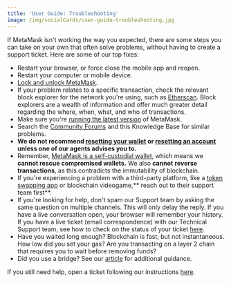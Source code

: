 ```yaml
---
title: 'User Guide: Troubleshooting'
image: /img/socialCards/user-guide-troubleshooting.jpg
---
```



<CustomLayout />

If MetaMask isn't working the way you expected, there are some steps you can take on your own that often solve problems, without having to create a support ticket. Here are some of our top fixes:

- Restart your browser, or force close the mobile app and reopen.
- Restart your computer or mobile device.
- [Lock and unlock MetaMask](/managing-my-wallet/accounts-and-addresses/how-do-i-log-out-of-lock-my-wallet).
- If your problem relates to a specific transaction, check the relevant block explorer for the network you're using, such as [Etherscan](/managing-my-wallet/how-to-check-my-wallet-activity-on-the-blockchain-explorer). Block explorers are a wealth of information and offer much greater detail regarding the where, when, what, and who of transactions.
- Make sure you're [running the latest version](/managing-my-wallet/using-metamask/how-to-update-the-version-of-metamask) of MetaMask.
- Search the [Community Forums](https://community.metamask.io/) and this Knowledge Base for similar problems.
- **We do not recommend [resetting your wallet](/managing-my-wallet/resetting-deleting-and-restoring/how-to-reset-your-wallet) or [resetting an account](/managing-my-wallet/resetting-deleting-and-restoring/how-to-clear-your-account-activity-reset-account) unless one of our agents advises you to.**
- Remember, [MetaMask is a self-custodial wallet](/getting-started/metamask-is-a-self-custodial-wallet), which means we **cannot rescue compromised wallets.** We also **cannot** **reverse transactions**, as this contradicts the immutability of blockchain.
- If you're experiencing a problem with a third-party platform, like a [token swapping app](/third-party-platforms-and-dapps/user-guide-dapps) or blockchain videogame,** reach out to their support team first**.
- If you're looking for help, don't spam our Support team by asking the same question on multiple channels. This will only delay the reply. If you have a live conversation open, your browser will remember your history. If you have a live ticket (email correspondence) with our Technical Support team, see how to check on the status of your ticket [here](/getting-started/how-to-check-the-status-of-an-open-support-ticket).
- Have you waited long enough? Blockchain is fast, but not instantaneous. How low did you set your gas? Are you transacting on a layer 2 chain that requires you to wait before removing funds?
- Did you use a bridge? See our [article](/networks-and-sidechains/field-guide-to-bridges) for additional guidance.

If you still need help, open a ticket following our instructions [here](/getting-started/how-to-contact-metamask-support).
